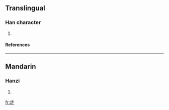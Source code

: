 ==Translingual==
===Han character===
{{Han char|rn=77|rad=止|as=04|sn=8|four=|canj=XX卜中一 (XXYLM), 卜中一人 (YLMO)}}
# {{defn|Han|sort=止04}}
====References====
{{Han ref|kx=0576.040|dkj=16277|dj=0966.040|hdz=21441.010|uh=6B68|ud=27496}}

----
==Mandarin==
===Hanzi===
{{cmn-hanzi|pin=[[bù]] ([[bu4]])|wg=pu<sup>4</sup>}}
# {{defn|Mandarin}}

[[fr:歨]]